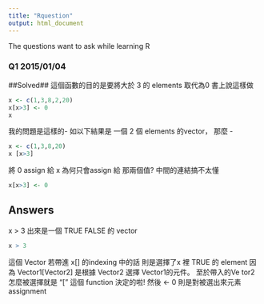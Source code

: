 ```yaml
---
title: "Rquestion"
output: html_document
---
```

The questions want to ask while learning R

### Q1 2015/01/04 ###
##Solved##
這個函數的目的是要將大於 3 的 elements 取代為0
書上說這樣做

```r
x <- c(1,3,8,2,20)
x[x>3] <- 0
x
```

我的問題是這樣的- 如以下結果是 一個 2 個 elements 的vector， 那麼 - 

```r
x <- c(1,3,8,20)
x [x>3]
```

將 0 assign 給 x 為何只會assign 給 那兩個值? 中間的連結搞不太懂 

```r
x[x>3] <- 0
```

## Answers ## 
 x > 3 出來是一個 TRUE FALSE 的 vector
 
```r
x > 3
```

這個 Vector 若帶進 x[] 的indexing 中的話 則是選擇了x 裡 TRUE 的 element 
因為 Vector1[Vector2] 是根據 Vector2 選擇 Vector1的元件。 至於帶入的Ve
tor2 怎麼被選擇就是 "[" 這個 function 決定的啦! 然後 <- 0 則是對被選出來元素assignment


